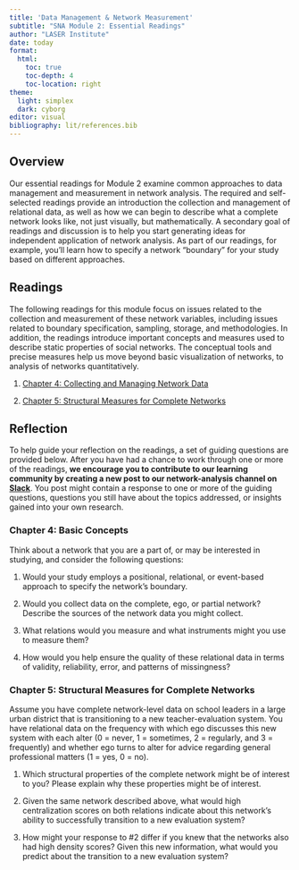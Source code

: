 ```yaml
---
title: 'Data Management & Network Measurement'
subtitle: "SNA Module 2: Essential Readings"
author: "LASER Institute"
date: today 
format:
  html:
    toc: true
    toc-depth: 4
    toc-location: right
theme:
  light: simplex
  dark: cyborg
editor: visual
bibliography: lit/references.bib
---
```


## Overview

Our essential readings for Module 2 examine common approaches to data management and measurement in network analysis. The required and self-selected readings provide an introduction the collection and management of relational data, as well as how we can begin to describe what a complete network looks like, not just visually, but mathematically. A secondary goal of readings and discussion is to help you start generating ideas for independent application of network analysis. As part of our readings, for example, you'll learn how to specify a network "boundary" for your study based on different approaches.

## Readings

The following readings for this module focus on issues related to the collection and measurement of these network variables, including issues related to boundary specification, sampling, storage, and methodologies. In addition, the readings introduce important concepts and measures used to describe static properties of social networks. The conceptual tools and precise measures help us move beyond basic visualization of networks, to analysis of networks quantitatively.

1.  [Chapter 4: Collecting and Managing Network Data](https://github.com/laser-institute/essential-readings/blob/main/sna-labs/sna-lab-2/sna-chapter-4.pdf)

2.  [Chapter 5: Structural Measures for Complete Networks](https://github.com/laser-institute/essential-readings/blob/main/sna-labs/sna-lab-2/sna-chapter-5.pdf)

## Reflection

To help guide your reflection on the readings, a set of guiding questions are provided below. After you have had a chance to work through one or more of the readings, **we encourage you to contribute to our learning community by creating a new post to our network-analysis channel on [Slack](http://laser-scholars.slack.com/)**. You post might contain a response to one or more of the guiding questions, questions you still have about the topics addressed, or insights gained into your own research.

### Chapter 4: Basic Concepts

Think about a network that you are a part of, or may be interested in studying, and consider the following questions:

1.  Would your study employs a positional, relational, or event-based approach to specify the network's boundary.

2.  Would you collect data on the complete, ego, or partial network? Describe the sources of the network data you might collect.

3.  What relations would you measure and what instruments might you use to measure them?

4.  How would you help ensure the quality of these relational data in terms of validity, reliability, error, and patterns of missingness? 

### Chapter 5: Structural Measures for Complete Networks

Assume you have complete network-level data on school leaders in a large urban district that is transitioning to a new teacher-evaluation system. You have relational data on the frequency with which ego discusses this new system with each alter (0 = never, 1 = sometimes, 2 = regularly, and 3 = frequently) and whether ego turns to alter for advice regarding general professional matters (1 = yes, 0 = no).

1.  Which structural properties of the complete network might be of interest to you? Please explain why these properties might be of interest.

2.  Given the same network described above, what would high centralization scores on both relations indicate about this network's ability to successfully transition to a new evaluation system?

3.  How might your response to #2 differ if you knew that the networks also had high density scores? Given this new information, what would you predict about the transition to a new evaluation system?
